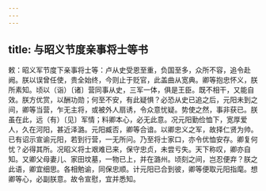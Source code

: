```yaml
---
---
---
```

title: 与昭义节度亲事将士等书
---



敕：昭义军节度下亲事将士等：卢从史受恩至重，负国至多，众所不容，追令赴阙。朕以误曾任使，贵全始终，今则止于贬官，此盖曲从宽典。卿等抱忠怀义，朕所素知。顷以（诣）〔诸〕营同事从史，三军一体，俱是王臣。既不相干，又能自效。朕方优赏，以酬功勋；何至不安，有此疑惧？必恐从史已追之后，元阳未到之间，卿等当营，乍无主将，或被外人扇诱，令众意忧疑。势使之然，事非获已。朕虽在此，远（有）〔见〕军情；料卿本心，必无此意。况元阳勤俭恤下，宽厚爱人，久在河阳，甚近泽潞。元阳臧否，卿等合谙。以卿忠义之军，故择仁贤为帅。已有诏示宣谕元阳，若到行营，一无所问。乃至将士家口，亦令优恤安存。卿复何忧？必得其所。况昭义将士艰难已来，保守忠贞，未尝亏失。天下称叹，卿亦自知。又卿父母妻儿、家田坟墓，一物已上，并在潞州。顷刻之间，岂忍便弃？朕之此语，卿宜细思。各相勉谕，同保忠顺。计元阳已合到彼，卿等便取元阳指麾。想卿等心，必副朕意。故令宣慰，宜并悉知。